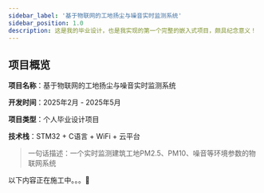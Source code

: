 ```yaml
---
sidebar_label: '基于物联网的工地扬尘与噪音实时监测系统'
sidebar_position: 1.0
description: 这是我的毕业设计，也是我实现的第一个完整的嵌入式项目，颇具纪念意义！
---
```


## 项目概览

**项目名称**：基于物联网的工地扬尘与噪音实时监测系统

**开发时间**：2025年2月 - 2025年5月

**项目类型**：个人毕业设计项目

**技术栈**：STM32 + C语言 + WiFi + 云平台

> 一句话描述：一个实时监测建筑工地PM2.5、PM10、噪音等环境参数的物联网系统

以下内容正在施工中。。。🥱